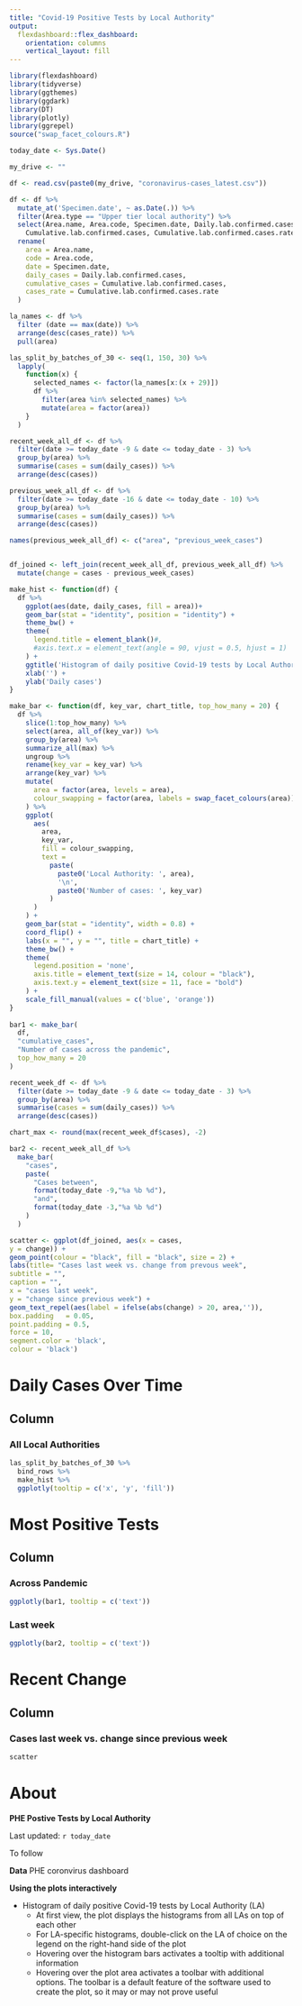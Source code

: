 ```yaml
---
title: "Covid-19 Positive Tests by Local Authority"
output: 
  flexdashboard::flex_dashboard:
    orientation: columns
    vertical_layout: fill
---
```


```r
library(flexdashboard)
library(tidyverse)
library(ggthemes)
library(ggdark)
library(DT)
library(plotly)
library(ggrepel)
source("swap_facet_colours.R")

today_date <- Sys.Date()

my_drive <- ""

df <- read.csv(paste0(my_drive, "coronavirus-cases_latest.csv")) 

df <- df %>%
  mutate_at('Specimen.date', ~ as.Date(.)) %>%
  filter(Area.type == "Upper tier local authority") %>%
  select(Area.name, Area.code, Specimen.date, Daily.lab.confirmed.cases,
    Cumulative.lab.confirmed.cases, Cumulative.lab.confirmed.cases.rate) %>% 
  rename(
    area = Area.name,
    code = Area.code,
    date = Specimen.date, 
    daily_cases = Daily.lab.confirmed.cases, 
    cumulative_cases = Cumulative.lab.confirmed.cases, 
    cases_rate = Cumulative.lab.confirmed.cases.rate
  )

la_names <- df %>% 
  filter (date == max(date)) %>%
  arrange(desc(cases_rate)) %>%
  pull(area)

las_split_by_batches_of_30 <- seq(1, 150, 30) %>%
  lapply(
    function(x) {
      selected_names <- factor(la_names[x:(x + 29)])
      df %>%
        filter(area %in% selected_names) %>%
        mutate(area = factor(area))
    }
  )

recent_week_all_df <- df %>% 
  filter(date >= today_date -9 & date <= today_date - 3) %>%
  group_by(area) %>% 
  summarise(cases = sum(daily_cases)) %>% 
  arrange(desc(cases)) 

previous_week_all_df <- df %>% 
  filter(date >= today_date -16 & date <= today_date - 10) %>%
  group_by(area) %>% 
  summarise(cases = sum(daily_cases)) %>% 
  arrange(desc(cases)) 

names(previous_week_all_df) <- c("area", "previous_week_cases")


df_joined <- left_join(recent_week_all_df, previous_week_all_df) %>%
  mutate(change = cases - previous_week_cases)

make_hist <- function(df) {
  df %>%
    ggplot(aes(date, daily_cases, fill = area))+
    geom_bar(stat = "identity", position = "identity") +
    theme_bw() +
    theme(
      legend.title = element_blank()#,
      #axis.text.x = element_text(angle = 90, vjust = 0.5, hjust = 1)
    ) + 
    ggtitle('Histogram of daily positive Covid-19 tests by Local Authority') + 
    xlab('') + 
    ylab('Daily cases')
}

make_bar <- function(df, key_var, chart_title, top_how_many = 20) {
  df %>%
    slice(1:top_how_many) %>%
    select(area, all_of(key_var)) %>%
    group_by(area) %>%
    summarize_all(max) %>%
    ungroup %>%
    rename(key_var = key_var) %>%
    arrange(key_var) %>%
    mutate(
      area = factor(area, levels = area),
      colour_swapping = factor(area, labels = swap_facet_colours(area))
    ) %>%
    ggplot(
      aes(
        area, 
        key_var, 
        fill = colour_swapping, 
        text = 
          paste(
            paste0('Local Authority: ', area),
            '\n',
            paste0('Number of cases: ', key_var)
          )
      )
    ) +
    geom_bar(stat = "identity", width = 0.8) +
    coord_flip() +
    labs(x = "", y = "", title = chart_title) +
    theme_bw() +
    theme(
      legend.position = 'none',
      axis.title = element_text(size = 14, colour = "black"),
      axis.text.y = element_text(size = 11, face = "bold")
    ) + 
    scale_fill_manual(values = c('blue', 'orange'))
}
  
bar1 <- make_bar(
  df, 
  "cumulative_cases", 
  "Number of cases across the pandemic", 
  top_how_many = 20
)

recent_week_df <- df %>% 
  filter(date >= today_date -9 & date <= today_date - 3) %>%
  group_by(area) %>% 
  summarise(cases = sum(daily_cases)) %>% 
  arrange(desc(cases))

chart_max <- round(max(recent_week_df$cases), -2)

bar2 <- recent_week_all_df %>%
  make_bar(
    "cases",
    paste(
      "Cases between", 
      format(today_date -9,"%a %b %d"),
      "and",
      format(today_date -3,"%a %b %d")
    )
  )

scatter <- ggplot(df_joined, aes(x = cases,
y = change)) +
geom_point(colour = "black", fill = "black", size = 2) +
labs(title= "Cases last week vs. change from prevous week",
subtitle = "",
caption = "",
x = "cases last week",
y = "change since previous week") +
geom_text_repel(aes(label = ifelse(abs(change) > 20, area,'')),
box.padding   = 0.05,
point.padding = 0.5,
force = 10,
segment.color = 'black',
colour = 'black')

```

Daily Cases Over Time
=======================================================================

Column {.tabset}
-----------------------------------------------------------------------

### All Local Authorities

```r
las_split_by_batches_of_30 %>%
  bind_rows %>%
  make_hist %>%
  ggplotly(tooltip = c('x', 'y', 'fill'))
```

Most Positive Tests 
=======================================================================

Column {.tabset}
-----------------------------------------------------------------------


### Across Pandemic
```r
ggplotly(bar1, tooltip = c('text'))
```

### Last week 
```r
ggplotly(bar2, tooltip = c('text'))
```

Recent Change
=======================================================================

Column {.tabset}
-----------------------------------------------------------------------


### Cases last week vs. change since previous week
```r
scatter
```


About
=======================================================================

**PHE Postive Tests by Local Authority**

Last updated: `r today_date`

To follow

**Data**
PHE coronvirus dashboard

**Using the plots interactively**

- Histogram of daily positive Covid-19 tests by Local Authority (LA)
  - At first view, the plot displays the histograms from all LAs on top of each other
  - For LA-specific histograms, double-click on the LA of choice on the legend on the right-hand side of the plot
  - Hovering over the histogram bars activates a tooltip with additional information
  - Hovering over the plot area activates a toolbar with additional options. The toolbar is a default feature of the software used to create the plot, so it may or may not prove useful
